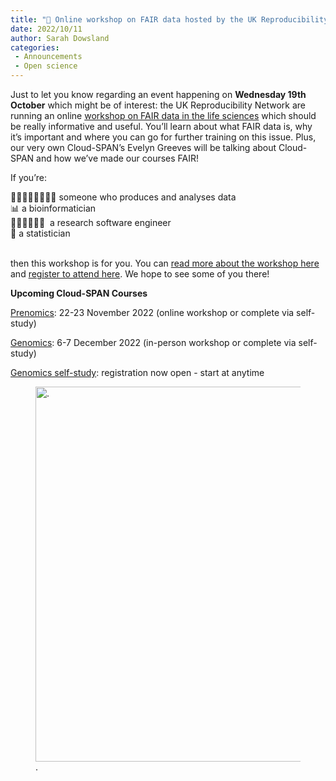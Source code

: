 ```yaml
---
title: "📢 Online workshop on FAIR data hosted by the UK Reproducibility Network"
date: 2022/10/11
author: Sarah Dowsland
categories:
 - Announcements
 - Open science
---
```


Just to let you know regarding an event happening on **Wednesday 19th October** which might be of interest: the UK Reproducibility Network are running an online [workshop on FAIR data in the life sciences](https://www.ukrn.org/event/fair-data-life-sciences-oct-2022/) which should be really informative and useful. You'll learn about what FAIR data is, why it's important and where you can go for further training on this issue. Plus, our very own Cloud-SPAN's Evelyn Greeves will be talking about Cloud-SPAN and how we've made our courses FAIR!

If you're:

👩‍🔬👩🏿‍🔬👨🏽‍🔬 someone who produces and analyses data\
📊 a bioinformatician\
👩🏻‍💻👨🏾‍💻  a research software engineer\
🔢 a statistician\
 

then this workshop is for you. You can [read more about the workshop here](https://www.ukrn.org/event/fair-data-life-sciences-oct-2022/) and [register to attend here](https://bristol-ac-uk.zoom.us/meeting/register/tJEvcOisqjsqGtXdsCplgsUoTQsiSCBGnhBv). We hope to see some of you there!

**Upcoming Cloud-SPAN Courses** 

[Prenomics](https://cloud-span.york.ac.uk/train-with-us/core-skills#h.oj1kged1zzmj): 22-23 November 2022 (online workshop or complete via self-study)

[Genomics](https://cloud-span.york.ac.uk/train-with-us/specialised-skills#h.l54d9e9aw5vk): 6-7 December 2022 (in-person workshop or complete via self-study)

[Genomics self-study](https://cloud-span.york.ac.uk/train-with-us/specialised-skills#h.l54d9e9aw5vk): registration now open - start at anytime

![.](../../images/logo_cloud_only.PNG){fig-alt="A graphic showing the Cloud-SPAN logo." width="600"} 
